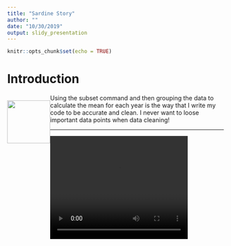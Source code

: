 ---
title: "Sardine Story"
author: ""
date: "10/30/2019"
output: slidy_presentation
---

```{r setup, include=FALSE}
knitr::opts_chunk$set(echo = TRUE) 
```

# Introduction

<div style="float:left">

![](../fig/body_snarky.svg){width=100px; height=100px}

</div>

Using the subset command and then grouping the data to calculate the mean for each year is the way that I write my code to be accurate and clean. I never want to loose important data points when data cleaning!

---

<video width="320" height="240" controls>
  <source src="../fig/small.mp4" type="video/mp4"></source>
</video>


